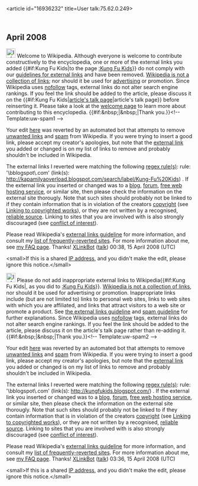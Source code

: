 <article id="16936232" title=User talk:75.62.0.249>
	<talkpage id="16936232" title="User talk:75.62.0.249">


== April 2008 ==
[[Image:Information.svg|25px]] Welcome to Wikipedia. Although everyone is welcome to contribute constructively to the encyclopedia, one or more of the external links you added {{#if:Kung Fu Kids|to the page [[:Kung Fu Kids]]}} do not comply with our [[Wikipedia:External links|guidelines for external links]] and have been removed. [[Wikipedia:What_Wikipedia_is_not#LINK|Wikipedia is not a collection of links]]; nor should it be used for [[Wikipedia:Spam|advertising]] or promotion. Since Wikipedia uses [[nofollow]] tags, external links do not alter search engine rankings. If you feel the link should be added to the article, please discuss it on the {{#if:Kung Fu Kids|[[talk:Kung Fu Kids|article's talk page]]|article's talk page}} before reinserting it. Please take a look at the [[Wikipedia:Welcome|welcome page]] to learn more about contributing to this encyclopedia. {{#if:&amp;nbsp;|&amp;nbsp;|Thank you.}}&lt;!-- Template:uw-spam1 --&gt;

Your edit [http://en.wikipedia.org/w/index.php?title=Kung_Fu_Kids&amp;diff=205682911&amp;oldid=205549687 here] was reverted by an automated bot that attempts to remove [[WP:NOT#REPOSITORY|unwanted links]] and [[WP:SPAM|spam]] from Wikipedia. If you were trying to insert a good link, please accept my creator's apologies, but note that the [[Wikipedia:External links|external link]] you added or changed is on my list of links to remove and probably shouldn't be included in Wikipedia.

The external links I reverted were matching the following [[regex|regex rule(s)]]: rule: '\bblogspot\.com' (link(s): http://kapamilyaoverload.blogspot.com/search/label/Kung-Fu%20Kids) . If the external link you inserted or changed was to a [[blog]], [[forum]], [[free web hosting service]], or similar site, then please check the information on the external site thorougly. Note that such sites should probably not be linked to if they contain information that is in violation of the creators [[Wikipedia:COPYRIGHT|copyright]] (see [[Wikipedia:COPYRIGHT#Linking to copyrighted works|Linking to copyrighted works]]), or they are not written by a recognised, [[Wikipedia:Reliable sources|reliable source]]. Linking to sites that you are involved with is also strongly discouraged (see [[Wikipedia:Conflict of interest|conflict of interest]]).

Please read Wikipedia's [[WP:EL|external links guideline]] for more information, and consult my [[User:XLinkBot/Reversion reasons|list of frequently-reverted sites]]. For more information about me, see [[User:XLinkBot/FAQ|my FAQ page]]. Thanks! [[User:XLinkBot|XLinkBot]] ([[User talk:XLinkBot|talk]]) 00:38, 15 April 2008 (UTC)

&lt;small&gt;If this is a shared [[IP address]], and you didn't make the edit, please ignore this notice.&lt;/small&gt;

[[Image:Information.svg|25px]] Please do not add inappropriate external links to Wikipedia{{#if:Kung Fu Kids|, as you did to [[:Kung Fu Kids]]}}. [[Wikipedia:What_Wikipedia_is_not#LINK|Wikipedia is not a collection of links]], nor should it be used for advertising or promotion. Inappropriate links include (but are not limited to) links to personal web sites, links to web sites with which you are affiliated, and links that attract visitors to a web site or promote a product.  See [[Wikipedia:External links|the external links guideline]] and [[Wikipedia:Spam|spam guideline]] for further explanations. Since Wikipedia uses [[nofollow]] tags, external links do not alter search engine rankings. If you feel the link should be added to the article, please discuss it on the article's talk page rather than re-adding it. {{#if:&amp;nbsp;|&amp;nbsp;|Thank you.}}&lt;!-- Template:uw-spam2 --&gt;

Your edit [http://en.wikipedia.org/w/index.php?title=Kung_Fu_Kids&amp;diff=205711682&amp;oldid=205711593 here] was reverted by an automated bot that attempts to remove [[WP:NOT#REPOSITORY|unwanted links]] and [[WP:SPAM|spam]] from Wikipedia. If you were trying to insert a good link, please accept my creator's apologies, but note that the [[Wikipedia:External links|external link]] you added or changed is on my list of links to remove and probably shouldn't be included in Wikipedia.

The external links I reverted were matching the following [[regex|regex rule(s)]]: rule: '\bblogspot\.com' (link(s): http://kungfukids.blogspot.com/) . If the external link you inserted or changed was to a [[blog]], [[forum]], [[free web hosting service]], or similar site, then please check the information on the external site thorougly. Note that such sites should probably not be linked to if they contain information that is in violation of the creators [[Wikipedia:COPYRIGHT|copyright]] (see [[Wikipedia:COPYRIGHT#Linking to copyrighted works|Linking to copyrighted works]]), or they are not written by a recognised, [[Wikipedia:Reliable sources|reliable source]]. Linking to sites that you are involved with is also strongly discouraged (see [[Wikipedia:Conflict of interest|conflict of interest]]).

Please read Wikipedia's [[WP:EL|external links guideline]] for more information, and consult my [[User:XLinkBot/Reversion reasons|list of frequently-reverted sites]]. For more information about me, see [[User:XLinkBot/FAQ|my FAQ page]]. Thanks! [[User:XLinkBot|XLinkBot]] ([[User talk:XLinkBot|talk]]) 03:36, 15 April 2008 (UTC)

&lt;small&gt;If this is a shared [[IP address]], and you didn't make the edit, please ignore this notice.&lt;/small&gt;
	</talkpage>
</article>